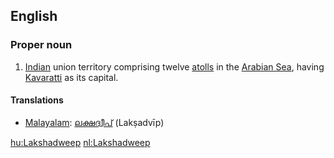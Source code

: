 ==English==
{{wikipedia}}

===Proper noun===
{{en-proper noun}}

# [[Indian]] union territory comprising twelve [[atoll]]s in the [[Arabian Sea]], having [[Kavaratti]] as its capital.

====Translations====
* [[Malayalam]]: [[ലക്ഷദ്വീപ്]] (Lakṣadvīp)

[[hu:Lakshadweep]]
[[nl:Lakshadweep]]